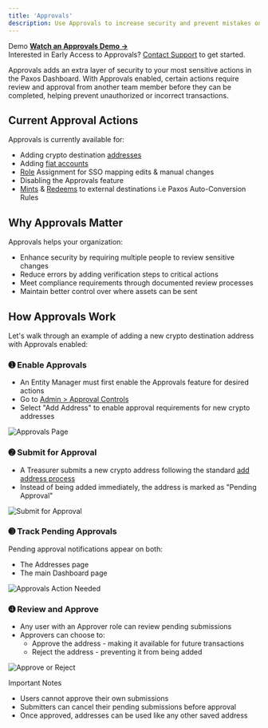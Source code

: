 ```yaml
---
title: 'Approvals'
description: Use Approvals to increase security and prevent mistakes on sensitive actions.
---
```




<Info>

 Demo 
**[Watch an Approvals Demo →](/images/approvals-demo.mp4)**  
Interested in Early Access to Approvals?
[Contact Support](https://support.paxos.com) to get started.
</Info>

Approvals adds an extra layer of security to your most sensitive actions in the Paxos Dashboard. With Approvals enabled, certain actions require review and approval from another team member before they can be completed, helping prevent unauthorized or incorrect transactions.

## Current Approval Actions

Approvals is currently available for:
- Adding crypto destination [addresses](/guides/dashboard/addresses)
- Adding [fiat accounts](/guides/dashboard/fiat)
- [Role](https://docs.paxos.com/guides/dashboard/admin/team) Assignment for SSO mapping edits & manual changes
- Disabling the Approvals feature
- [Mints](https://docs.paxos.com/guides/dashboard/mint) & [Redeems](https://docs.paxos.com/guides/dashboard/redeem) to external destinations i.e Paxos Auto-Conversion Rules

## Why Approvals Matter

Approvals helps your organization:
- Enhance security by requiring multiple people to review sensitive changes
- Reduce errors by adding verification steps to critical actions
- Meet compliance requirements through documented review processes
- Maintain better control over where assets can be sent

## How Approvals Work

Let's walk through an example of adding a new crypto destination address with Approvals enabled:

### ➊ Enable Approvals

<Permissions value="Entity Manager: enable or disable approvals" />

- An Entity Manager must first enable the Approvals feature for desired actions
- Go to [Admin > Approval Controls](https://dashboard.paxos.com/admin/approval-controls)
- Select "Add Address" to enable approval requirements for new crypto addresses

![Approvals Page](/images/approvals-enable.png)

### ➋ Submit for Approval

<Permissions value="Treasurer: add or delete crypto addresses" />

- A Treasurer submits a new crypto address following the standard [add address process](/guides/dashboard/addresses)
- Instead of being added immediately, the address is marked as "Pending Approval"

![Submit for Approval](/images/approvals-submit.png)

### ➌ Track Pending Approvals

Pending approval notifications appear on both:
- The Addresses page
- The main Dashboard page

![Approvals Action Needed](/images/approvals-awaiting.png)

### ➍ Review and Approve

<Permissions value="Approver: approve or reject a crypto address pending approval" />

- Any user with an Approver role can review pending submissions
- Approvers can choose to:
  - Approve the address - making it available for future transactions
  - Reject the address - preventing it from being added

![Approve or Reject](/images/approvals-approve.png)

<Warning>

 Important Notes
- Users cannot approve their own submissions
- Submitters can cancel their pending submissions before approval
- Once approved, addresses can be used like any other saved address
</Warning>
